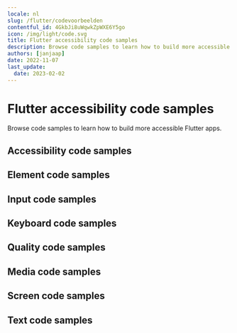 ```yaml
---
locale: nl
slug: /flutter/codevoorbeelden
contentful_id: 4GkbJi8uWqwkZpWXE6Y5go
icon: /img/light/code.svg
title: Flutter accessibility code samples
description: Browse code samples to learn how to build more accessible Flutter apps.
authors: [janjaap]
date: 2022-11-07
last_update:
  date: 2023-02-02
---
```


# Flutter accessibility code samples

Browse code samples to learn how to build more accessible Flutter apps.

## Accessibility code samples

<LinkList title="List of Flutter Accessibility Code samples" isHighlighted={true}>
  <LinkListItem
    url="/nl/docs/flutter/codevoorbeelden/accessibility-action"
    title="Accessibility action"
    appearance="link"
    label="Accessibility action on Flutter"
    description="Accessibility actions provide alternative ways for users of assistive technologies to perform actions."
  />
  <LinkListItem
    url="/nl/docs/flutter/codevoorbeelden/accessibility-announcement"
    title="Accessibility announcement"
    appearance="link"
    label="Accessibility announcement on Flutter"
    description="Users of assistive technologies should be made aware of important changes in content through accessibility announcements."
  />
  <LinkListItem
    url="/nl/docs/flutter/codevoorbeelden/accessibility-dialog"
    title="Accessibility dialog"
    appearance="link"
    label="Accessibility dialog on Flutter"
    description="A dialog overlays the screen and offers one or more actions to proceed."
  />
  <LinkListItem
    url="/nl/docs/flutter/codevoorbeelden/accessibility-focus-indicator"
    title="Accessibility focus indicator"
    appearance="link"
    label="Accessibility focus indicator on Flutter"
    description="Users should know which element has focus when using a keyboard or assistive technology."
  />
  <LinkListItem
    url="/nl/docs/flutter/codevoorbeelden/accessibility-focus"
    title="Accessibility focus"
    appearance="link"
    label="Accessibility focus on Flutter"
    description="Sometimes you need to programmatically move the accessibility focus to a specific element."
  />
  <LinkListItem
    url="/nl/docs/flutter/codevoorbeelden/accessibility-focusability"
    title="Accessibility focusability"
    appearance="link"
    label="Accessibility focusability on Flutter"
    description="An element should indicate whether it should be focusable by assistive technologies or not."
  />
  <LinkListItem
    url="/nl/docs/flutter/codevoorbeelden/accessibility-group"
    title="Accessibility group"
    appearance="link"
    label="Accessibility group on Flutter"
    description="It is easier and quicker for users of assistive technologies to interact with grouped elements."
  />
  <LinkListItem
    url="/nl/docs/flutter/codevoorbeelden/accessibility-hint"
    title="Accessibility hint"
    appearance="link"
    label="Accessibility hint on Flutter"
    description="An accessibility hint helps users to understand what will happen after performing an action."
  />
  <LinkListItem
    url="/nl/docs/flutter/codevoorbeelden/accessibility-language"
    title="Accessibility language"
    appearance="link"
    label="Accessibility language on Flutter"
    description="When content is written in multiple languages, foreign words should ideally be indicated in their respective language."
  />
  <LinkListItem
    url="/nl/docs/flutter/codevoorbeelden/accessibility-label"
    title="Accessibility label"
    appearance="link"
    label="Accessibility label on Flutter"
    description="An accessibility label helps users of assistive technologies to identify elements on the screen."
  />
  <LinkListItem
    url="/nl/docs/flutter/codevoorbeelden/accessibility-link"
    title="Accessibility link"
    appearance="link"
    label="Accessibility link on Flutter"
    description="Links should be accessible for users of assistive technologies."
  />
  <LinkListItem
    url="/nl/docs/flutter/codevoorbeelden/accessibility-live-region"
    title="Accessibility live region"
    appearance="link"
    label="Accessibility live region on Flutter"
    description="A live region allows users of assistive technologies to receive updates whenever important information on the screen changes."
  />
  <LinkListItem
    url="/nl/docs/flutter/codevoorbeelden/accessibility-modal"
    title="Accessibility modal"
    appearance="link"
    label="Accessibility modal on Flutter"
    description="A modal overlays the screen with additional content."
  />
  <LinkListItem
    url="/nl/docs/flutter/codevoorbeelden/accessibility-name"
    title="Accessibility name"
    appearance="link"
    label="Accessibility name on Flutter"
    description="The accessibility name indicates the name used for interface elements by assistive technologies."
  />
  <LinkListItem
    url="/nl/docs/flutter/codevoorbeelden/accessibility-order"
    title="Accessibility order"
    appearance="link"
    label="Accessibility order on Flutter"
    description="Assistive technologies try to determine a logical accessibility order based on the placement and properties of the elements on the screen."
  />
  <LinkListItem
    url="/nl/docs/flutter/codevoorbeelden/accessibility-role"
    title="Accessibility role"
    appearance="link"
    label="Accessibility role on Flutter"
    description="An accessibility role helps users of assistive technologies to understand the purpose of elements on the screen."
  />
  <LinkListItem
    url="/nl/docs/flutter/codevoorbeelden/accessibility-state"
    title="Accessibility state"
    appearance="link"
    label="Accessibility state on Flutter"
    description="An accessibility state helps users of assistive technologies to understand the state of elements on the screen."
  />
  <LinkListItem
    url="/nl/docs/flutter/codevoorbeelden/accessibility-value"
    title="Accessibility value"
    appearance="link"
    label="Accessibility value on Flutter"
    description="An accessibility value helps users of assistive technologies to understand the value of elements on the screen."
  />
</LinkList>

## Element code samples

<LinkList title="List of Flutter Element Code samples" isHighlighted={true}>
  <LinkListItem
    url="/nl/docs/flutter/codevoorbeelden/element-focus-change"
    title="Element focus change"
    appearance="link"
    label="Element focus change on Flutter"
    description="Whenever an element receives focus, it should not automatically trigger an event which changes context."
  />
  <LinkListItem
    url="/nl/docs/flutter/codevoorbeelden/element-identification"
    title="Element identification"
    appearance="link"
    label="Element identification on Flutter"
    description="Functionality that is repeated on multiple screens should use consistent identification."
  />
  <LinkListItem
    url="/nl/docs/flutter/codevoorbeelden/element-position"
    title="Element position"
    appearance="link"
    label="Element position on Flutter"
    description="Components that are repeated on multiple screens should have a consistent position."
  />
</LinkList>

## Input code samples

<LinkList title="List of Flutter Input Code samples" isHighlighted={true}>
  <LinkListItem
    url="/nl/docs/flutter/codevoorbeelden/input-cancellation"
    title="Input cancellation"
    appearance="link"
    label="Input cancellation on Flutter"
    description="Users should be able to cancel accidental interaction."
  />
  <LinkListItem
    url="/nl/docs/flutter/codevoorbeelden/input-content-type"
    title="Input content type"
    appearance="link"
    label="Input content type on Flutter"
    description="Setting the content type for input fields helps user entering data."
  />
  <LinkListItem
    url="/nl/docs/flutter/codevoorbeelden/input-errors"
    title="Input errors"
    appearance="link"
    label="Input errors on Flutter"
    description="Users should be notified when they make input errors."
  />
  <LinkListItem
    url="/nl/docs/flutter/codevoorbeelden/input-gestures"
    title="Input gestures"
    appearance="link"
    label="Input gestures on Flutter"
    description="Gesture activated functionality should also be available without the use of gestures."
  />
  <LinkListItem
    url="/nl/docs/flutter/codevoorbeelden/input-instructions"
    title="Input instructions"
    appearance="link"
    label="Input instructions on Flutter"
    description="When a label might not describe the requested input sufficiently, you should add additional instructions."
  />
  <LinkListItem
    url="/nl/docs/flutter/codevoorbeelden/input-keyboard-type"
    title="Input keyboard type"
    appearance="link"
    label="Input keyboard type on Flutter"
    description="Setting the keyboard type for input fields helps user entering data."
  />
  <LinkListItem
    url="/nl/docs/flutter/codevoorbeelden/input-label"
    title="Input label"
    appearance="link"
    label="Input label on Flutter"
    description="Input fields should have labels so that users know what input data is expected."
  />
  <LinkListItem
    url="/nl/docs/flutter/codevoorbeelden/input-motion"
    title="Input motion"
    appearance="link"
    label="Input motion on Flutter"
    description="Provide an alternative way for actions activated by motion, to allow everyone to use the functionality."
  />
  <LinkListItem
    url="/nl/docs/flutter/codevoorbeelden/input-predictable"
    title="Input predictable"
    appearance="link"
    label="Input predictable on Flutter"
    description="Whenever a user provides input, there should be no change of context."
  />
</LinkList>

## Keyboard code samples

<LinkList title="List of Flutter Keyboard Code samples" isHighlighted={true}>
  <LinkListItem
    url="/nl/docs/flutter/codevoorbeelden/keyboard-order"
    title="Keyboard order"
    appearance="link"
    label="Keyboard order on Flutter"
    description="By adjusting the keyboard order, you can provide a great experience for users that control their device using a hardware keyboard."
  />
  <LinkListItem
    url="/nl/docs/flutter/codevoorbeelden/keyboard-shortcuts"
    title="Keyboard shortcuts"
    appearance="link"
    label="Keyboard shortcuts on Flutter"
    description="Most people operate their smartphones with touch, but some people use an external keyboard."
  />
</LinkList>

## Quality code samples

<LinkList title="List of Flutter Quality Code samples" isHighlighted={true}>
  <LinkListItem
    url="/nl/docs/flutter/codevoorbeelden/linting"
    title="Linting"
    appearance="link"
    label="Linting on Flutter"
    description="Linting is the process of running a tool which analyzes your code for potential errors."
  />
</LinkList>

## Media code samples

<LinkList title="List of Flutter Media Code samples" isHighlighted={true}>
  <LinkListItem
    url="/nl/docs/flutter/codevoorbeelden/audio-control"
    title="Audio control"
    appearance="link"
    label="Audio control on Flutter"
    description="Users should be able to control audio whenever it plays automatically."
  />
  <LinkListItem
    url="/nl/docs/flutter/codevoorbeelden/audio-description"
    title="Audio description"
    appearance="link"
    label="Audio description on Flutter"
    description="Videos should include audio description when important visual details are shown which you cannot hear."
  />
  <LinkListItem
    url="/nl/docs/flutter/codevoorbeelden/live-captions"
    title="Live captions"
    appearance="link"
    label="Live captions on Flutter"
    description="Captions should be provided in real-time to enable users to understand what is being said in live videos."
  />
  <LinkListItem
    url="/nl/docs/flutter/codevoorbeelden/captions"
    title="Captions"
    appearance="link"
    label="Captions on Flutter"
    description="Captions should be provided to enable users to understand what is being said in videos."
  />
  <LinkListItem
    url="/nl/docs/flutter/codevoorbeelden/transcript"
    title="Transcript"
    appearance="link"
    label="Transcript on Flutter"
    description="Videos should contain a transcript to allow users to read what is shown in media, such as a video or podcast."
  />
</LinkList>

## Screen code samples

<LinkList title="List of Flutter Screen Code samples" isHighlighted={true}>
  <LinkListItem
    url="/nl/docs/flutter/codevoorbeelden/reduced-animations"
    title="Reduced animations"
    appearance="link"
    label="Reduced animations on Flutter"
    description="Content which conveys a sense of motion can be a barrier for users."
  />
  <LinkListItem
    url="/nl/docs/flutter/codevoorbeelden/contrast"
    title="Contrast"
    appearance="link"
    label="Contrast on Flutter"
    description="Apps should provide enough contrast between text and its background so that it can be read by people with moderately low vision."
  />
  <LinkListItem
    url="/nl/docs/flutter/codevoorbeelden/dark-mode"
    title="Dark mode"
    appearance="link"
    label="Dark mode on Flutter"
    description="Dark mode darkens background colors and provides a more comfortable viewing experience in low light."
  />
  <LinkListItem
    url="/nl/docs/flutter/codevoorbeelden/frequent-flashes"
    title="Frequent flashes"
    appearance="link"
    label="Frequent flashes on Flutter"
    description="Rapidly flashing images or views can cause seizures for some users."
  />
  <LinkListItem
    url="/nl/docs/flutter/codevoorbeelden/descriptive-headers"
    title="Descriptive headers"
    appearance="link"
    label="Descriptive headers on Flutter"
    description="Screens should have descriptive headers, this helps users find specific content and orient themselves within your app."
  />
  <LinkListItem
    url="/nl/docs/flutter/codevoorbeelden/descriptive-labels"
    title="Descriptive labels"
    appearance="link"
    label="Descriptive labels on Flutter"
    description="Screens should have descriptive labels, these help users recognize which purpose controls have."
  />
  <LinkListItem
    url="/nl/docs/flutter/codevoorbeelden/screen-orientation"
    title="Screen orientation"
    appearance="link"
    label="Screen orientation on Flutter"
    description="Apps should adapt to the preferred display orientation of the user."
  />
  <LinkListItem
    url="/nl/docs/flutter/codevoorbeelden/reflow"
    title="Reflow"
    appearance="link"
    label="Reflow on Flutter"
    description="Content on the screen should reflow based on the users' preferences."
  />
  <LinkListItem
    url="/nl/docs/flutter/codevoorbeelden/search-functionality"
    title="Search functionality"
    appearance="link"
    label="Search functionality on Flutter"
    description="Users might have difficulty finding a specific screen."
  />
  <LinkListItem
    url="/nl/docs/flutter/codevoorbeelden/skip-content"
    title="Skip content"
    appearance="link"
    label="Skip content on Flutter"
    description="It can be helpful for users to skip repeated blocks of content."
  />
  <LinkListItem
    url="/nl/docs/flutter/codevoorbeelden/adjustable-timing"
    title="Adjustable timing"
    appearance="link"
    label="Adjustable timing on Flutter"
    description="Everyone, including people with disabilities, should have adequate time to interact with your app."
  />
  <LinkListItem
    url="/nl/docs/flutter/codevoorbeelden/screen-title"
    title="Screen title"
    appearance="link"
    label="Screen title on Flutter"
    description="Each screen should have a descriptive title, which helps users with identifying the screen."
  />
</LinkList>

## Text code samples

<LinkList title="List of Flutter Text Code samples" isHighlighted={true}>
  <LinkListItem
    url="/nl/docs/flutter/codevoorbeelden/bold-text"
    title="Bold text"
    appearance="link"
    label="Bold text on Flutter"
    description="Apps should use bold text when users have indicated this as a preference in the system settings."
  />
  <LinkListItem
    url="/nl/docs/flutter/codevoorbeelden/text-element"
    title="Text element"
    appearance="link"
    label="Text element on Flutter"
    description="Always use text elements to display text, unless this is not possible due to styling, such as text logo's."
  />
  <LinkListItem
    url="/nl/docs/flutter/codevoorbeelden/localization"
    title="Localization"
    appearance="link"
    label="Localization on Flutter"
    description="Assistive technologies, such as the screen reader, use the locale for the pronunciation of utterances."
  />
  <LinkListItem
    url="/nl/docs/flutter/codevoorbeelden/scale-text"
    title="Scale text"
    appearance="link"
    label="Scale text on Flutter"
    description="Apps should scale text to the size specified by users in the system settings."
  />
  <LinkListItem
    url="/nl/docs/flutter/codevoorbeelden/text-spacing"
    title="Text spacing"
    appearance="link"
    label="Text spacing on Flutter"
    description="Content should adapt to increased spacing between lines, words, letters, and paragraphs."
  />
  <LinkListItem
    url="/nl/docs/flutter/codevoorbeelden/text-truncation"
    title="Text truncation"
    appearance="link"
    label="Text truncation on Flutter"
    description="Text should never get truncated in your app, even when users have enlarged their font size."
  />
</LinkList>
